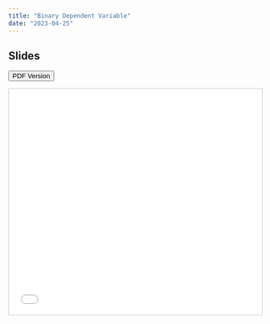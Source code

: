 ```yaml
---
title: "Binary Dependent Variable"
date: "2023-04-25"
---
```


## Slides


[<button class="btn"><i class="fa fa-download"></i> PDF Version</button>](../files/week04_Causality.pdf)

<iframe src="../slides/09/09-Regression.html" frameborder="0" marginwidth="0" marginheight="0" scrolling="no"  style="border:1px solid #CCC; border-width:1px; margin-bottom:5px; max-width: 100%;" allowfullscreen width="800" height="450">






